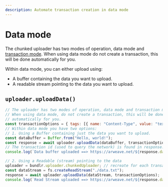 ```yaml
---
description: Automate transaction creation in data mode
---
```


# Data mode

The chunked uploader has two modes of operation, data mode and [transaction mode](/developer-docs/irys-sdk/chunked-uploader/transaction-mode). When using data mode do not create a transaction, this will be done automatically for you.

Within data mode, you can either upload using:

-   A buffer containing the data you want to upload.
-   A readable stream pointing to the data you want to upload.

## `uploader.uploadData()`

```js
// The uploader has two modes of operation, data mode and transaction mode.
// When using data mode, do not create a transaction, this will be done
// automatically for you.
const transactionOptions = { tags: [{ name: "Content-Type", value: "text/plain" }] };
// Within data mode you have two options:
// 1. Using a Buffer containing just the data you want to upload.
const dataBuffer = Buffer.from("Hello, world!");
const response = await uploader.uploadData(dataBuffer, transactionOptions);
// The transaction id (used to query the network) is found in response.data.id
console.log(`Data buffer uploaded ==> https://arweave.net/${response.data.id}`);

// 2. Using a Readable (stream) pointing to the data
uploader = bundlr.uploader.chunkedUploader; // recreate for each transaction
const dataStream = fs.createReadStream("./data.txt");
response = await uploader.uploadData(dataStream, transactionOptions);
console.log(`Read Stream uploaded ==> https://arweave.net/${response.data.id}`);
```
